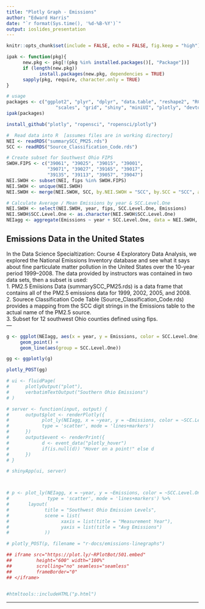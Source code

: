 ```yaml
---
title: "Plotly Graph - Emissions"
author: "Edward Harris"
date: "`r format(Sys.time(), '%d-%B-%Y')`"
output: ioslides_presentation
---
```


```r
knitr::opts_chunk$set(include = FALSE, echo = FALSE, fig.keep = "high")
```

```r
ipak <- function(pkg){
      new.pkg <- pkg[!(pkg %in% installed.packages()[, "Package"])]
      if (length(new.pkg)) 
            install.packages(new.pkg, dependencies = TRUE)
      sapply(pkg, require, character.only = TRUE)
}

# usage
packages <- c("ggplot2", "plyr", "dplyr", "data.table", "reshape2", "RColorBrewer", 
                  "scales", "grid", "shiny", "miniUI", "plotly", "devtools", "htmltools")
ipak(packages)

install_github("plotly", "ropensci", "ropensci/plotly")
```

```r
#  Read data into R  [assumes files are in working directory]
NEI <- readRDS("summarySCC_PM25.rds")
SCC <- readRDS("Source_Classification_Code.rds")

# Create subset for Southwest Ohio FIPS
SWOH.FIPS <- c("39061", "39025", "39015", "39001",
               "39071", "39027", "39165", "39017",
               "39135", "39113", "39057", "39047")
NEI.SWOH <- subset(NEI, fips %in% SWOH.FIPS)
NEI.SWOH <- unique(NEI.SWOH)
NEI.SWOH <- merge(NEI.SWOH, SCC, by.NEI.SWOH = "SCC", by.SCC = "SCC", all.NEI.SWOH = TRUE)
```

```r
# Calculate Average / Mean Emissions by year & SCC.Level.One
NEI.SWOH <- select(NEI.SWOH, year, fips, SCC.Level.One, Emissions)
NEI.SWOH$SCC.Level.One <- as.character(NEI.SWOH$SCC.Level.One)
NEIagg <- aggregate(Emissions ~ year + SCC.Level.One, data = NEI.SWOH, FUN = mean)
```

<p style="page-break-before: always">
## Emissions Data in the United States
In the Data Science Specialtization: Course 4 Exploratory Data Analysis, we explored the National Emissions Inventory database and see what it says about fine particulate matter pollution in the United States over the 10-year period 1999–2008.  The data provided by instructors was contained in two data sets, then a subset is used:  
1. PM2.5 Emiisions Data (summarySCC_PM25.rds) is a data frame that contains all of the PM2.5 emissions data for 1999, 2002, 2005, and 2008.    
2. Sourece Classification Code Table (Source_Classification_Code.rds) provides a mapping from the SCC digit strings in the Emissions table to the actual name of the PM2.5 source.  
3. Subset for 12 southwest Ohio counties defined using fips.    
---

<p style="page-break-before: always">
```r
g <- ggplot(NEIagg, aes(x = year, y = Emissions, color = SCC.Level.One)) +
     geom_point() +
     geom_line(aes(group = SCC.Level.One))

gg <- ggplotly(g)

plotly_POST(gg)

# ui <- fluidPage(
#      plotlyOutput("plot"),
#      verbatimTextOutput("Southern Ohio Emissions")
# )

# server <- function(input, output) {
#      output$plot <- renderPlotly({
#            plot_ly(NEIagg, x = ~year, y = ~Emissions, color = ~SCC.Level.One,
#            type = 'scatter', mode = 'lines+markers')
#      })
#      output$event <- renderPrint({
#            d <- event_data("plotly_hover")
#            if(is.null(d)) "Hover on a point!" else d
#      })
# }

# shinyApp(ui, server)



# p <- plot_ly(NEIagg, x = ~year, y = ~Emissions, color = ~SCC.Level.One,
#              type = 'scatter', mode = 'lines+markers') %>%
#       layout(
#             title = "Southwest Ohio Emission Levels",
#             scene = list(
#                   xaxis = list(title = "Measurement Year"),
#                   yaxis = list(title = "Avg Emissions")
#             ))

# plotly_POST(p, filename = "r-docs/emissions-linegraphs")

## iframe src="https://plot.ly/~RPlotBot/501.embed"
##         height="600" width="100%"
##         scrolling="no" seamless="seamless"
##         frameBorder="0"
## </iframe>


#htmltools::includeHTML("p.html")

```
---




